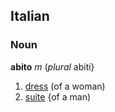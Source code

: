 ==Italian==
===Noun===
'''abito''' ''m'' (''plural'' abiti}
# [[dress]] (of a woman)
# [[suite]] {of a man)